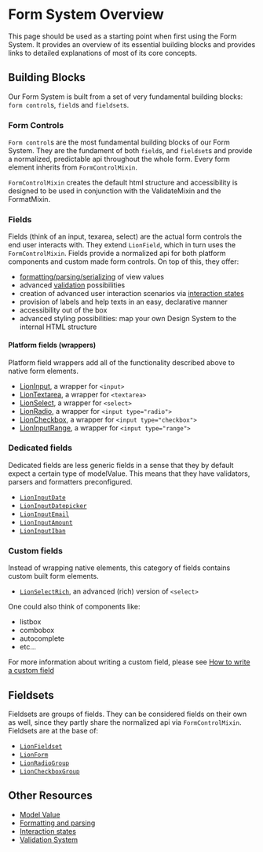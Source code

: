 
<Meta title="Form Fundaments/Overview" />

# Form System Overview

This page should be used as a starting point when first using the Form System.
It provides an overview of its essential building blocks and provides links to detailed explanations
of most of its core concepts.

## Building Blocks

Our Form System is built from a set of very fundamental building blocks: `form control`s, `field`s and `fieldset`s.

### Form Controls

`Form control`s are the most fundamental building blocks of our Form System.
They are the fundament of both `field`s, and `fieldset`s and provide a normalized, predictable api
throughout the whole form.
Every form element inherits from `FormControlMixin`.

`FormControlMixin` creates the default html structure
and accessibility is designed to be used in conjunction with the ValidateMixin and the FormatMixin.

### Fields

Fields (think of an input, texarea, select) are the actual form controls the end user interacts with.
They extend `LionField`, which in turn uses the `FormControlMixin`.
Fields provide a normalized api for both platform components and custom made form controls.
On top of this, they offer:

- [formatting/parsing/serializing](?path=/docs/form-fundaments-formatting-and-parsing) of view values
- advanced [validation](?path=/docs/form-fundaments-validation) possibilities
- creation of advanced user interaction scenarios via [interaction states](?path=/docs/form-fundaments-interaction-states--interaction-states)
- provision of labels and help texts in an easy, declarative manner
- accessibility out of the box <!-- TODO: write how our form system manages to deliver accessible components with all challenges that shadow dom provide -->
- advanced styling possibilities: map your own Design System to the internal HTML structure <!-- TODO: link to example of Material Design Datepicker-->

#### Platform fields (wrappers)

Platform field wrappers add all of the functionality described above to native form elements.

- [LionInput](?path=/docs/forms-input), a wrapper for `<input>`
- [LionTextarea](?path=/docs/forms-textarea), a wrapper for `<textarea>`
- [LionSelect](?path=/docs/forms-select), a wrapper for `<select>`
- [LionRadio](?path=/docs/forms-radio-group), a wrapper for `<input type="radio">`
- [LionCheckbox](?path=/docs/forms-checkbox-group), a wrapper for `<input type="checkbox">`
- [LionInputRange](?path=/docs/forms-input-range), a wrapper for `<input type="range">`

### Dedicated fields

Dedicated fields are less generic fields in a sense that they by default expect a certain type of
modelValue. This means that they have validators, parsers and formatters preconfigured.

- [`LionInputDate`](?path=/docs/forms-input-date)
- [`LionInputDatepicker`](?path=/docs/forms-input-datepicker)
- [`LionInputEmail`](?path=/docs/forms-input-email)
- [`LionInputAmount`](?path=/docs/forms-input-amount)
- [`LionInputIban`](?path=/docs/forms-input-iban)

### Custom fields

Instead of wrapping native elements, this category of fields contains custom built
form elements.

- [`LionSelectRich`](?path=/docs/forms-select-rich), an advanced (rich) version of `<select>`

One could also think of components like:

- listbox
- combobox
- autocomplete
- etc...

For more information about writing a custom field, please see [How to write a custom field](?path=/docs/form-fundaments-creating-a-custom-field--page)

## Fieldsets

Fieldsets are groups of fields. They can be considered fields on their own as well, since they
partly share the normalized api via `FormControlMixin`.
Fieldsets are at the base of:

- [`LionFieldset`](?path=/docs/forms-fieldset)
- [`LionForm`](?path=/docs/forms-form)
- [`LionRadioGroup`](?path=/docs/forms-radio-group)
- [`LionCheckboxGroup`](?path=/docs/forms-checkbox-group)

## Other Resources

<!-- TODO: - [`FormControlMixin`] () -->
<!-- TODO: - [`LionField`] () -->

- [Model Value](?path=/docs/form-fundaments-modelvalue)
- [Formatting and parsing](?path=/docs/form-fundaments-formatting-and-parsing)
- [Interaction states](?path=/docs/form-fundaments-interaction-states)
- [Validation System](?path=/docs/form-fundaments-validation)
